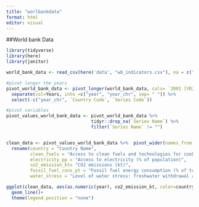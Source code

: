 ```yaml
---
title: "worlbankdata"
format: html
editor: visual
---
```


##World bank Data

```r
library(tidyverse)
library(here)
library(janitor)
```

```r
world_bank_data <- read_csv(here('data', "wb_indicators.csv"), na = c("..", "NA"))
```

```r
#pivot longer the years
pivot_world_bank_data <- pivot_longer(world_bank_data, cols= `2001 [YR2001]`:`2020 [YR2020]`, names_to = "Years") %>% 
  separate(col=Years, into =c("year", "year_chr", sep= " ")) %>% 
  select(-c("year_chr", `Country Code`, `Series Code`))

#pivot variables
pivot_values_world_bank_data <- pivot_world_bank_data %>% 
                                tidyr::drop_na(`Series Name`) %>% 
                                filter(`Series Name` != "")


clean_data <- pivot_values_world_bank_data %>%  pivot_wider(names_from = `Series Name`, values_from = value) %>% 
  rename(country = "Country Name",
         clean_fuels = "Access to clean fuels and technologies for cooking (% of population)",
         electricity_pp = "Access to electricity (% of population)",
         co2_emission_kt= "CO2 emissions (kt)",
         fossil_fuel_cons_pt = "Fossil fuel energy consumption (% of total)",
         water_stress = "Level of water stress: freshwater withdrawal as a proportion of available freshwater resources") 

```

```r
ggplot(clean_data, aes(as.numeric(year), co2_emission_kt, color=country)) + 
  geom_line()+
  theme(legend.position = "none")
```
